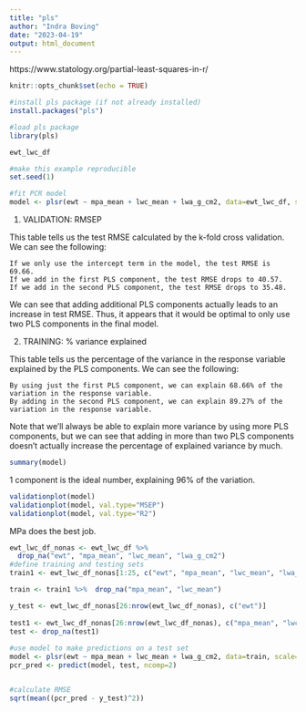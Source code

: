 ```yaml
---
title: "pls"
author: "Indra Boving"
date: "2023-04-19"
output: html_document
---
```

https://www.statology.org/partial-least-squares-in-r/  

```r
knitr::opts_chunk$set(echo = TRUE)

#install pls package (if not already installed)
install.packages("pls")

#load pls package
library(pls)
```

```r
ewt_lwc_df

#make this example reproducible
set.seed(1)

#fit PCR model
model <- plsr(ewt ~ mpa_mean + lwc_mean + lwa_g_cm2, data=ewt_lwc_df, scale=TRUE, validation="CV")
```

1. VALIDATION: RMSEP

This table tells us the test RMSE calculated by the k-fold cross validation. We can see the following:

    If we only use the intercept term in the model, the test RMSE is 69.66.
    If we add in the first PLS component, the test RMSE drops to 40.57.
    If we add in the second PLS component, the test RMSE drops to 35.48.

We can see that adding additional PLS components actually leads to an increase in test RMSE. Thus, it appears that it would be optimal to only use two PLS components in the final model.

2. TRAINING: % variance explained

This table tells us the percentage of the variance in the response variable explained by the PLS components. We can see the following:

    By using just the first PLS component, we can explain 68.66% of the variation in the response variable.
    By adding in the second PLS component, we can explain 89.27% of the variation in the response variable.

Note that we’ll always be able to explain more variance by using more PLS components, but we can see that adding in more than two PLS components doesn’t actually increase the percentage of explained variance by much.
```r
summary(model)
```
1 component is the ideal number, explaining 96% of the variation.

```r
validationplot(model)
validationplot(model, val.type="MSEP")
validationplot(model, val.type="R2")
```
MPa does the best job. 

```r
ewt_lwc_df_nonas <- ewt_lwc_df %>% 
  drop_na("ewt", "mpa_mean", "lwc_mean", "lwa_g_cm2")
#define training and testing sets
train1 <- ewt_lwc_df_nonas[1:25, c("ewt", "mpa_mean", "lwc_mean", "lwa_g_cm2")]

train <- train1 %>%  drop_na("mpa_mean", "lwc_mean")

y_test <- ewt_lwc_df_nonas[26:nrow(ewt_lwc_df_nonas), c("ewt")] 
                  
test1 <- ewt_lwc_df_nonas[26:nrow(ewt_lwc_df_nonas), c("mpa_mean", "lwc_mean", "lwa_g_cm2")]
test <- drop_na(test1)
    
#use model to make predictions on a test set
model <- plsr(ewt ~ mpa_mean + lwc_mean + lwa_g_cm2, data=train, scale=TRUE, validation="CV")
pcr_pred <- predict(model, test, ncomp=2)


#calculate RMSE
sqrt(mean((pcr_pred - y_test)^2))
```


